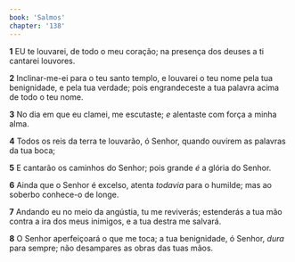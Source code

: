 ```yaml
---
book: 'Salmos'
chapter: '138'
---
```


**1** EU te louvarei, de todo o meu coração; na presença dos deuses a ti cantarei louvores.

**2** Inclinar-me-ei para o teu santo templo, e louvarei o teu nome pela tua benignidade, e pela tua verdade; pois engrandeceste a tua palavra acima de todo o teu nome.

**3** No dia em que eu clamei, me escutaste; _e_ alentaste com força a minha alma.

**4** Todos os reis da terra te louvarão, ó Senhor, quando ouvirem as palavras da tua boca;

**5** E cantarão os caminhos do Senhor; pois grande _é_ a glória do Senhor.

**6** Ainda que o Senhor é excelso, atenta _todavia_ para o humilde; mas ao soberbo conhece-o de longe.

**7** Andando eu no meio da angústia, tu me reviverás; estenderás a tua mão contra a ira dos meus inimigos, e a tua destra me salvará.

**8** O Senhor aperfeiçoará o que me toca; a tua benignidade, ó Senhor, _dura_ para sempre; não desampares as obras das tuas mãos.
